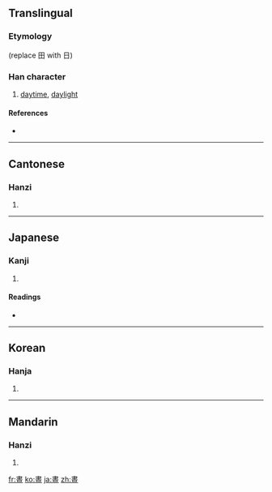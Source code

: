 {{also|昼}}
==Translingual==

===Etymology===
{{Han compound|畫|日|t1=draw|t2=sun|ls=ic}} (replace 田 with 日)

===Han character===
{{Han char|rn=72|rad=日|as=07|sn=11|four=5010<sub>6</sub>|canj=中土日一 (LGAM)}}

# [[daytime]], [[daylight]]

====References====
* {{Han ref|kx=0495.430|dkj=13948|dj=0862.050|hdz=21515.020|uh=665D|ud=26205|bh=B1DE|bd=45534}}

----

==Cantonese==

===Hanzi===
{{yue-hanzi|jyut=|y=jau3|sim=昼}}

# {{defn|Cantonese}}

----

==Japanese==

===Kanji===
{{ja-kanji|grade=|rs=日07}}

# {{defn|Japanese}}

====Readings====
* {{ja-readings|on=[[ちゅう]] (chū)|kun=[[ひる]] (hiru)}}

----

==Korean==

===Hanja===
{{ko-hanja|hangeul=주|eumhun=|rv=ju|mr=chu|y=cwu}}

# {{defn|Korean}}

----

==Mandarin==

===Hanzi===
{{cmn-hanzi|sim=昼|pin=[[zhòu]] ([[zhou4]])|wg=chou<sup>4</sup>}}

# {{defn|Mandarin}}

[[fr:晝]]
[[ko:晝]]
[[ja:晝]]
[[zh:晝]]
